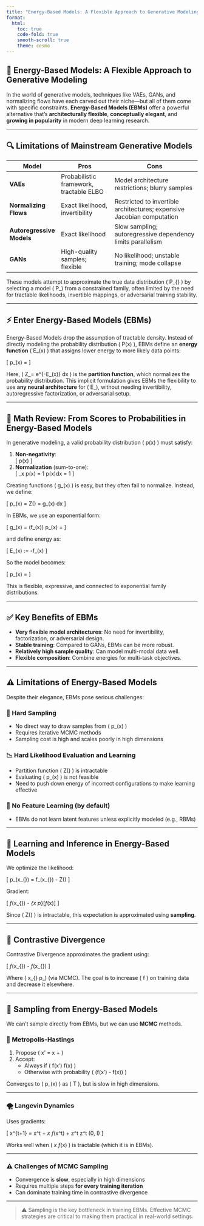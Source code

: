 ```yaml
---
title: "Energy-Based Models: A Flexible Approach to Generative Modeling"
format:
  html:
    toc: true
    code-fold: true
    smooth-scroll: true
    theme: cosmo
---
```


## 🧠 Energy-Based Models: A Flexible Approach to Generative Modeling

In the world of generative models, techniques like VAEs, GANs, and normalizing flows have each carved out their niche—but all of them come with specific constraints. **Energy-Based Models (EBMs)** offer a powerful alternative that’s **architecturally flexible**, **conceptually elegant**, and **growing in popularity** in modern deep learning research.

---

## 🔍 Limitations of Mainstream Generative Models

| Model                   | Pros                                    | Cons                                                                 |
|------------------------|-----------------------------------------|----------------------------------------------------------------------|
| **VAEs**               | Probabilistic framework, tractable ELBO | Model architecture restrictions; blurry samples                     |
| **Normalizing Flows**  | Exact likelihood, invertibility          | Restricted to invertible architectures; expensive Jacobian computation |
| **Autoregressive Models** | Exact likelihood                    | Slow sampling; autoregressive dependency limits parallelism         |
| **GANs**               | High-quality samples; flexible           | No likelihood; unstable training; mode collapse                     |

These models attempt to approximate the true data distribution \( P_{\text{data}} \) by selecting a model \( P_\theta \) from a constrained family, often limited by the need for tractable likelihoods, invertible mappings, or adversarial training stability.

---

## ⚡ Enter Energy-Based Models (EBMs)

Energy-Based Models drop the assumption of tractable density. Instead of directly modeling the probability distribution \( P(x) \), EBMs define an **energy function** \( E_\theta(x) \) that assigns lower energy to more likely data points:

\[
p_\theta(x) = \frac{e^{-E_\theta(x)}}{Z_\theta}
\]

Here, \( Z_\theta = \int e^{-E_\theta(x)} dx \) is the **partition function**, which normalizes the probability distribution. This implicit formulation gives EBMs the flexibility to use **any neural architecture** for \( E_\theta \), without needing invertibility, autoregressive factorization, or adversarial setup.

---

## 📐 Math Review: From Scores to Probabilities in Energy-Based Models

In generative modeling, a valid probability distribution \( p(x) \) must satisfy:

1. **Non-negativity**:  
   \[
   p(x) \geq 0
   \]
2. **Normalization** (sum-to-one):  
   \[
   \sum_x p(x) = 1 \quad \text{or} \quad \int p(x)dx = 1
   \]

Creating functions \( g_\theta(x) \geq 0 \) is easy, but they often fail to normalize. Instead, we define:

\[
p_\theta(x) = \frac{g_\theta(x)}{Z(\theta)} \quad \text{where} \quad Z(\theta) = \int g_\theta(x) dx
\]

In EBMs, we use an exponential form:

\[
g_\theta(x) = \exp(f_\theta(x)) \Rightarrow p_\theta(x) = \frac{e^{f_\theta(x)}}{Z(\theta)}
\]

and define energy as:

\[
E_\theta(x) := -f_\theta(x)
\]

So the model becomes:

\[
p_\theta(x) = \frac{e^{-E_\theta(x)}}{Z(\theta)}
\]

This is flexible, expressive, and connected to exponential family distributions.

---

## ✅ Key Benefits of EBMs

- **Very flexible model architectures**: No need for invertibility, factorization, or adversarial design.
- **Stable training**: Compared to GANs, EBMs can be more robust.
- **Relatively high sample quality**: Can model multi-modal data well.
- **Flexible composition**: Combine energies for multi-task objectives.

---

## ⚠️ Limitations of Energy-Based Models

Despite their elegance, EBMs pose serious challenges:

### 🔄 Hard Sampling

- No direct way to draw samples from \( p_\theta(x) \)
- Requires iterative MCMC methods
- Sampling cost is high and scales poorly in high dimensions

### 📉 Hard Likelihood Evaluation and Learning

- Partition function \( Z(\theta) \) is intractable
- Evaluating \( \log p_\theta(x) \) is not feasible
- Need to push down energy of incorrect configurations to make learning effective

### 🚫 No Feature Learning (by default)

- EBMs do not learn latent features unless explicitly modeled (e.g., RBMs)

---

## 🧪 Learning and Inference in Energy-Based Models

We optimize the likelihood:

\[
\log p_\theta(x_{\text{train}}) = f_\theta(x_{\text{train}}) - \log Z(\theta)
\]

Gradient:

\[
\nabla_\theta f_\theta(x_{\text{train}}) - \mathbb{E}_{x \sim p_\theta}[\nabla_\theta f_\theta(x)]
\]

Since \( Z(\theta) \) is intractable, this expectation is approximated using **sampling**.

---

## 🔁 Contrastive Divergence

Contrastive Divergence approximates the gradient using:

\[
\nabla_\theta f_\theta(x_{\text{train}}) - \nabla_\theta f_\theta(x_{\text{sample}})
\]

Where \( x_{\text{sample}} \sim p_\theta \) (via MCMC). The goal is to increase \( f \) on training data and decrease it elsewhere.

---

## 🎲 Sampling from Energy-Based Models

We can't sample directly from EBMs, but we can use **MCMC** methods.

### 🔄 Metropolis-Hastings

1. Propose \( x' = x + \text{noise} \)
2. Accept:
   - Always if \( f(x') \geq f(x) \)
   - Otherwise with probability \( \exp(f(x') - f(x)) \)

Converges to \( p_\theta(x) \) as \( T \to \infty \), but is slow in high dimensions.

---

### 🌪 Langevin Dynamics

Uses gradients:

\[
x^{t+1} = x^t + \epsilon \nabla_x f_\theta(x^t) + \sqrt{2\epsilon} z^t
\quad z^t \sim \mathcal{N}(0, I)
\]

Works well when \( \nabla_x f_\theta(x) \) is tractable (which it is in EBMs).

---

### ⚠️ Challenges of MCMC Sampling

- Convergence is **slow**, especially in high dimensions
- Requires multiple steps **for every training iteration**
- Can dominate training time in contrastive divergence

---

> ⚠️ Sampling is the key bottleneck in training EBMs. Effective MCMC strategies are critical to making them practical in real-world settings.